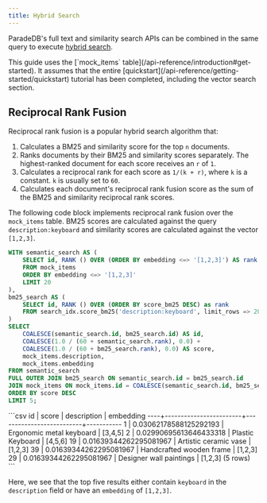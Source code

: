 ```yaml
---
title: Hybrid Search
---
```


ParadeDB's full text and similarity search APIs can be combined in the same query to execute [hybrid search](/api-reference/concepts/search#hybrid-search).

<Note>
This guide uses the [`mock_items` table](/api-reference/introduction#get-started). It assumes that the entire
[quickstart](/api-reference/getting-started/quickstart) tutorial has been completed, including the vector search section.
</Note>

## Reciprocal Rank Fusion

Reciprocal rank fusion is a popular hybrid search algorithm that:

1. Calculates a BM25 and similarity score for the top `n` documents.
2. Ranks documents by their BM25 and similarity scores separately. The highest-ranked document for each score receives an `r` of `1`.
3. Calculates a reciprocal rank for each score as `1/(k + r)`, where `k` is a constant. `k` is usually set to `60`.
4. Calculates each document's reciprocal rank fusion score as the sum of the BM25 and similarity reciprocal rank scores.

The following code block implements reciprocal rank fusion over the `mock_items` table. BM25 scores are calculated against the query `description:keyboard` and similarity scores are
calculated against the vector `[1,2,3]`.

```sql
WITH semantic_search AS (
    SELECT id, RANK () OVER (ORDER BY embedding <=> '[1,2,3]') AS rank
    FROM mock_items
    ORDER BY embedding <=> '[1,2,3]'
    LIMIT 20
),
bm25_search AS (
    SELECT id, RANK () OVER (ORDER BY score_bm25 DESC) as rank
    FROM search_idx.score_bm25('description:keyboard', limit_rows => 20)
)
SELECT
    COALESCE(semantic_search.id, bm25_search.id) AS id,
    COALESCE(1.0 / (60 + semantic_search.rank), 0.0) +
    COALESCE(1.0 / (60 + bm25_search.rank), 0.0) AS score,
    mock_items.description,
    mock_items.embedding
FROM semantic_search
FULL OUTER JOIN bm25_search ON semantic_search.id = bm25_search.id
JOIN mock_items ON mock_items.id = COALESCE(semantic_search.id, bm25_search.id)
ORDER BY score DESC
LIMIT 5;
```

<Accordion title="Expected Response">
```csv
 id |         score          |       description        | embedding
----+------------------------+--------------------------+-----------
  1 | 0.03062178588125292193 | Ergonomic metal keyboard | [3,4,5]
  2 | 0.02990695613646433318 | Plastic Keyboard         | [4,5,6]
 19 | 0.01639344262295081967 | Artistic ceramic vase    | [1,2,3]
 39 | 0.01639344262295081967 | Handcrafted wooden frame | [1,2,3]
 29 | 0.01639344262295081967 | Designer wall paintings  | [1,2,3]
(5 rows)
```
</Accordion>

Here, we see that the top five results either contain `keyboard` in the `description` field or have an `embedding` of `[1,2,3]`.
